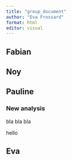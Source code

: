 ```yaml
---
title: "group_document"
author: "Eva Frossard"
format: html
editor: visual
---
```


## Fabian

## Noy

## Pauline

### New analysis 

bla bla bla 

hello

## Eva
